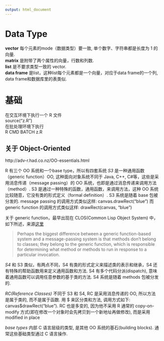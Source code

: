 ```yaml
---
output: html_document
---
```

# Data Type 
**vector** 每个元素的mode（数据类型）要一致, 单个数字、字符串都是长度为 1 的向量.  
**matrix** 是附带了两个属性的向量，行数和列数.  
**list** 是不要求类型一致的 vector.  
**data frame** 是list，这种list每个元素都是一个向量，对应于data frame的一个列, data frame和数据库里的表类似.  

# 基础
在交互环境下执行一个 R 文件  
source("z.R")  
在批处理环境下执行  
R CMD BATCH z.R

## 关于 Object-Oriented
http://adv-r.had.co.nz/OO-essentials.html

R 有三个 OO 系统和一个base type，所以有四套系统
*S3* 是一种通用函数（generic function）OO, 这种面向对象系统不同于 Java, C++, C#等，这些是采用消息传递（message passing）的 OO 系统，也即是通过消息传递来调用方法（method）. S3 是通过一种特殊的函数，通用函数，来调用方法，这种 OO 系统比较随意，它没有类的形式定义（formal definition）.
S3 系统是随着 base 包被分发的.
message passing 的调用方式类似这样: canvas.drawRect("blue")
而generic function 的调用方式类似这样: drawRect(canvas, "blue")

关于 generic function，最早出现在 CLOS(Common Lisp Object System) 中，如下所述，来源[这里](http://www.gigamonkeys.com/book/object-reorientation-generic-functions.html)

> Perhaps the biggest difference between a generic function-based system and a message-passing system is that methods don't belong to classes; they belong to the generic function, which is responsible for determining what method or methods to run in response to a particular invocation.

*S4* 和 S3 类似，有两点不同，S4 有类的形式定义来描述类的表示和继承，S4 还有特殊的帮助函数用来定义通用函数和方法. S4 有多个代码分派(dispatch), 意味着通用函数可以调用任意参数的基于类的方法.
S4 系统是随着 methods 包被分发的.


*RC(Reference Classes)* 不同于 S3 和 S4, RC 是采用消息传递的 OO, 所以方法是属于类的, 而不是属于函数. 用 $ 来区分类和方法, 调用方式如下: canvas$drawRect("blue"). RC 也是多变的, 因为他不采用 R 通常的 copy-on-modify 方式(即在修改一个对象时会先拷贝到一个新地址再做修改), 而是采用 modified in place

*base types* 内部 C 语言层级的类型, 是其他 OO 系统的基石(building blocks). 通常这些基础类型通过 C 语言操作.

